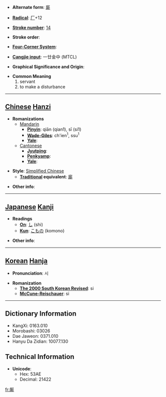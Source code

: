 * '''Alternate form''': [[廝]]

* '''[[Wiktionary:Chinese radical index| Radical]]''': [[Wiktionary:Chinese radical index 厂|厂]]+12

* '''[[Wiktionary:Chinese total strokes index|Stroke number]]''': [[Wiktionary:Chinese total strokes index 14|14]]

* '''Stroke order''': 

* '''[[Wiktionary:Chinese four corner index|Four-Corner System]]''': 

* '''[[Wiktionary:Chinese Cangjie index|Cangjie input]]''': 一廿金中 (MTCL)

* '''Graphical Significance and Origin''': 

* '''Common Meaning'''
*#servant
*# to make a disturbance


----

== [[Chinese]] [[Hanzi]] ==

* '''Romanizations'''
** [[Mandarin]]
*** '''[[Pinyin]]''': qiān (qian1), sī (si1)
*** '''[[Wade-Giles]]''': ch'ien<sup>1</sup>, ssu<sup>1</sup>
*** '''[[Yale]]''': 
**[[Cantonese]]
***'''[[Jyutping]]''':
***'''[[Penkyamp]]''': 
***'''[[Yale]]''': 

* '''Style''': [[Simplified Chinese]] 
** '''[[Traditional Chinese|Traditional]] equivalent''': [[廝]]

* '''Other info''': 

----

== [[Japanese]] [[Kanji]] ==

* '''Readings'''
** '''[[On]]''': [[し]] (shi)
** '''[[Kun]]''': [[こもの]] (komono)

* '''Other info''':  

----

== [[Korean]] [[Hanja]] ==

* '''Pronunciation''': 시

* '''Romanization'''
** '''[[The 2000 South Korean Revised Romanization|The 2000 South Korean Revised]]''': si
** '''[[McCune-Reischauer]]''': si

----

== Dictionary Information ==

* KangXi: 0163.010
* Morobashi: 03026
* Dae Jaweon: 0371.010
* Hanyu Da Zidian: 10077.130

== Technical Information ==

* '''Unicode''':
** Hex: 53AE
** Decimal: 21422

[[fr:厮]]